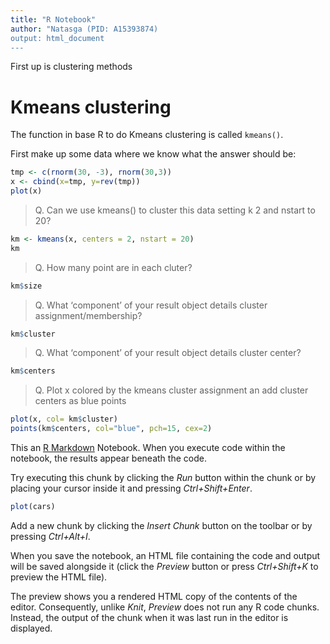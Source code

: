```yaml
---
title: "R Notebook"
author: "Natasga (PID: A15393874)
output: html_document
---
```

First up is clustering methods

# Kmeans clustering

The function in base R to do Kmeans clustering is called `kmeans()`.

First make up some data where we know what the answer should be:

```r
tmp <- c(rnorm(30, -3), rnorm(30,3))
x <- cbind(x=tmp, y=rev(tmp))
plot(x)
```


> Q. Can we use kmeans() to cluster this data setting k 2 and nstart to 20?

```r
km <- kmeans(x, centers = 2, nstart = 20)
km
```

> Q. How many point are in each cluter?

```r
km$size
```

> Q. What 'component' of your result object details cluster assignment/membership?

```r
km$cluster
```


> Q. What 'component' of your result object details cluster center?

```r
km$centers
```


> Q. Plot x colored by the kmeans cluster assignment an add cluster centers as blue points

```r
plot(x, col= km$cluster)
points(km$centers, col="blue", pch=15, cex=2)
```

This an [R Markdown](http://rmarkdown.rstudio.com) Notebook. When you execute code within the notebook, the results appear beneath the code. 

Try executing this chunk by clicking the *Run* button within the chunk or by placing your cursor inside it and pressing *Ctrl+Shift+Enter*. 

```r
plot(cars)
```

Add a new chunk by clicking the *Insert Chunk* button on the toolbar or by pressing *Ctrl+Alt+I*.

When you save the notebook, an HTML file containing the code and output will be saved alongside it (click the *Preview* button or press *Ctrl+Shift+K* to preview the HTML file).

The preview shows you a rendered HTML copy of the contents of the editor. Consequently, unlike *Knit*, *Preview* does not run any R code chunks. Instead, the output of the chunk when it was last run in the editor is displayed.
